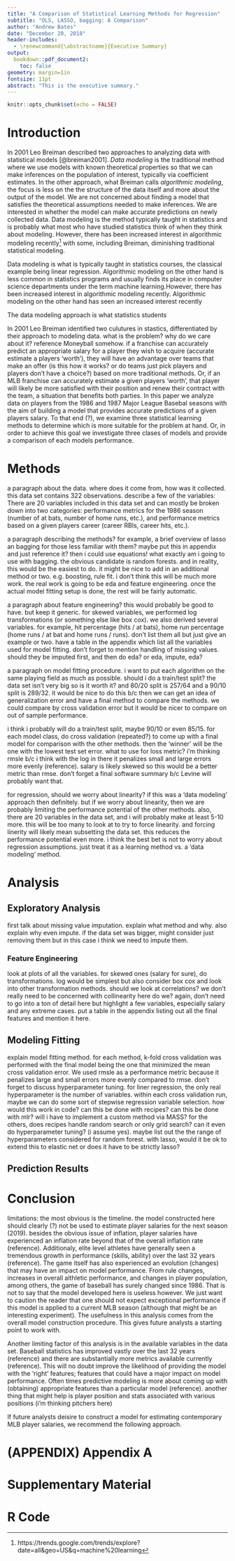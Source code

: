 ```yaml
---
title: "A Comparison of Statistical Learning Methods for Regression"
subtitle: "OLS, LASSO, bagging: A Comparison"
author: "Andrew Bates"
date: "December 20, 2018"
header-includes:
  - \renewcommand{\abstractname}{Executive Summary}
output: 
  bookdown::pdf_document2:
    toc: false
geometry: margin=1in
fontsize: 11pt
abstract: "This is the executive summary."
---
```


```r
knitr::opts_chunk$set(echo = FALSE)
```



# Introduction

In 2001 Leo Breiman described two approaches to analyzing data with statistical models [@breiman2001]. *Data modeling* is the traditional method where we use models with known theoretical properties so that we can make inferences on the population of interest, typically via coefficient estimates. In the other approach, what Breiman calls *algorithmic modeling*, the focus is less on the the structure of the data itself and more about the output of the model. We are not concerned about finding a model that satisfies the theoretical assumptions needed to make inferences. We are interested in whether the model can make accurate predictions on newly collected data. Data modeling is the method typically taught in statistics and is probably what most who have studied statistics think of when they think about modeling. However, there has been increased interest in algorithmic modeling recently[^1] with some, including Breiman, diminishing traditional statistical modeling. 




Data modeling is what is typically taught in statistics courses, the classical example being linear regression. Algorithmic modeling on the other hand is less common in statistics programs and usually finds its place in computer science departments under the term machine learning.However, there has been increased interest in algorithmic modeling recently. Algorithmic modeling on the other hand has seen an increased interest recently

The data modeling approach is what statistics students 


In 2001 Leo Breiman identified two culutures in stastics, differentiated by their approach to modeling data.
what is the problem? why do we care about it? reference Moneyball somehow. if a franchise can accurately predict an appropriate salary for a player they wish to acquire (accurate estimate a players 'worth'), they will have an advantage over teams that make an offer (is this how it works? or do teams just pick players and players don't have a choice?) based on more traditional methods. Or, if an MLB franchise can accurately estimate a given players 'worth', that player will likely be more satisfied with their position and renew their contract with the team, a situation that benefits both parties. In this paper we analyze data on players from the 1986 and 1987 Major League Basebal seasons with the aim of building a model that provides accurate predictions of a given players salary. To that end (?), we examine three statistical learning methods to determine which is more suitable for the problem at hand. Or, in order to achieve this goal we investigate three clases of models and provide a comparison of each models performance.

[^1]: https://trends.google.com/trends/explore?date=all&geo=US&q=machine%20learning

# Methods

a paragraph about the data. where does it come from, how was it collected. this data set contains 322 observations. describe a few of the variables: There are 20 variables included in this data set and can mostly be broken down into two categories: performance metrics for the 1986 season (number of at bats, number of home runs, etc.), and performance metrics based on a given players career (career RBIs, career hits, etc.).

a paragraph describing the methods? for example, a brief overview of lasso an bagging for those less familiar with them? maybe put this in appendix and just reference it? then i could use equations! what exactly am i going to use with bagging. the obvious candidate is random forests. and in reality, this would be the easiest to do. it might be nice to add in an additional method or two. e.g. boosting, rule fit. i don't think this will be much more work. the real work is going to be eda and feature engineering. once the actual model fitting setup is done, the rest will be fairly automatic.

a paragraph about feature engineering? this would probably be good to have. but keep it generic. for skewed variables, we performed log transformations (or something else like box cox). we also derived several variables. for example, hit percentage (hits / at bats), home run percentage (home runs / at bat and home runs / runs). don't list them all but just give an example or two. have a table in the appendix which list all the variables used for model fitting. don't forget to mention handling of missing values. should they be imputed first, and then do eda? or eda, impute, eda?

a paragraph on model fitting procedure. i want to put each algorithm on the same playing field as much as possible. should i do a train/test split? the data set isn't very big so is it worth it? and 80/20 split is 257/64 and a 90/10 split is 289/32. it would be nice to do this b/c then we can get an idea of generalization error and have a final method to compare the methods. we could compare by cross validation error but it would be nicer to compare on out of sample performance.

i think i probably will do a train/test split, maybe 90/10 or even 85/15. for each model class, do cross validation (repeated?) to come up with a final model for comparison with the other methods. then the 'winner' will be the one with the lowest test set error. what to use for loss metric? i'm thinking rmsle b/c i think with the log in there it penalizes small and large errors more evenly (reference). salary is likely skewed so this would be a better metric than rmse. don't forget a final software summary b/c Levine will probably want that.

for regression, should we worry about linearity? if this was a 'data modeling' approach then definitely. but if we worry about linearity, then we are probably limiting the performance potential of the other methods. also, there are 20 variables in the data set, and i will probably make at least 5-10 more. this will be too many to look at to try to force linearity. and forcing linerity will likely mean subsetting the data set. this reduces the performance potential even more. i think the best bet is not to worry about regression assumptions. just treat it as a learning method vs. a 'data modeling' method.


# Analysis


## Exploratory Analysis

first talk about missing value imputation. explain what method and why. also explain why even impute. if the data set was bigger, might consider just removing them but in this case i think we need to impute them.


### Feature Engineering


look at plots of all the variables. for skewed ones (salary for sure), do transformations. log would be simplest but also consider box cox and look into other transformation methods. should we look at correlations? we don't really need to be concerned with collinearity here do we? again, don't need to go into a ton of detail here but highlight a few variables, especially salary and any extreme cases. put a table in the appendix listing out all the final features and mention it here.



## Modeling Fitting

explain model fitting method. for each method, k-fold cross validation was performed with the final model being the one that minimized the mean cross validation error. We used rmsle as a performance metric because it penalizes large and small errors more evenly compared to rmse. don't forget to discuss hyperparameter tuning. for liner regression, the only real hyperparameter is the number of variables. within each cross validation run, maybe we can do some sort of stepwise regression variable selection. how would this work in code? can this be done with recipes? can this be done with mlr? will i have to implement a custom method via MASS? for the others, does recipes handle random search or only grid search? can it even do hyperparameter tuning? (i assume yes). maybe list out the the range of hyperparameters considered for random forest. with lasso, would it be ok to extend this to elastic net or does it have to be strictly lasso?

## Prediction Results




# Conclusion


limitations: the most obvious is the timeline. the model constructed here should clearly (?) not be used to estimate player salaries for the next season (2019). besides the obvious issue of inflation, player salaries have experienced an inflation rate beyond that of the overall inflation rate (reference). Additionaly, elite level athletes have generally seen a tremendous growth in performance (skills, ability) over the last 32 years (reference). The game itself has also experienced an evolution (changes) that may have an impact on model performance. From rule changes, increases in overall althletic performance, and changes in player population, among others, the game of baseball has surely changed since 1986. That is not to say that the model developed here is useless however. We just want to caution the reader that one should not expect exceptional performance if this model is applied to a current MLB season (although that might be an interesting experiment). The usefulness in this analysis comes from the overall model construction procedure. This gives future analysts a starting point to work with. 

Another limiting factor of this analysis is in the available variables in the data set. Baseball statistics has improved vastly over the last 32 years (reference) and there are substantially more metrics available currently (reference). This will no doubt improve the likelihood of providing the model with the 'right' features; features that could have a major impact on model performance. Often times predictive modeling is more about coming up with (obtaining) appropriate features than a particular model (reference). another thing that might help is player position and stats associated with various positions (i'm thinking pitchers here)

If future analysts deisire to construct a model for estimating contemporary MLB player salaries, we recommend the following approach.


\newpage

# (APPENDIX) Appendix A  {-}

# Supplementary Material


# R Code


<!--
\begin{appendices}

\section{Supplementary Figures}

\section{Model Stuff}

\end{appendices}
-->


